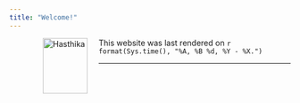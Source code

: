 ```yaml
---
title: "Welcome!"
---
```


<figure>
<img src="./images/webpic.png" alt="Hasthika" align="left" hspace="20" style="width:80px;height:100px;">
</figure>
 
This website was last rendered on `r format(Sys.time(), "%A, %B %d, %Y - %X.")`


* * *
